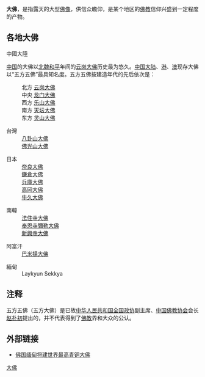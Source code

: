 {{unreferenced|time=2017-07-30T06:46:00+00:00}}
{{Globalize|[[中國|中國]]}}

'''大佛'''，是指露天的大型[[佛像|佛像]]，供信众瞻仰，是某个地区的[[佛教|佛教]]信仰兴盛到一定程度的产物。

==各地大佛==
;中國大陸
[[中国|中国]]的大佛以[[北魏|北魏]][[和平_(北魏)|和平]]年间的[[雲崗石窟|云岗大佛]]历史最为悠久。[[中国大陆|中国大陆]]、[[香港|港]]、[[澳门|澳]]现存大佛以“五方五佛”{{fn|1}}最具知名度。五方五佛按建造年代的先后依次是：
:北方 [[雲岡石窟|云岗大佛]]
:中央 [[龙门石窟|龙门大佛]]
:西方 [[乐山大佛|乐山大佛]]
:南方 [[天坛大佛|天坛大佛]]
:东方 [[灵山大佛|灵山大佛]]

;台灣
:[[八卦山大佛|八卦山大佛]]
:[[佛光山|佛光山大佛]]

;日本
:[[东大寺|奈良大佛]]
:[[鎌倉大佛|鎌倉大佛]]
:[[兵庫大佛|兵庫大佛]]
:[[高岡大佛|高岡大佛]]
:[[牛久大佛|牛久大佛]]


;南韓
:[[法住寺|法住寺大佛]]
:[[奉恩寺|奉恩寺彌勒大佛]]
:[[雪嶽山國立公園|新興寺大佛]]

;阿富汗
:[[巴米揚大佛|巴米揚大佛]]


;緬甸
:Laykyun Sekkya

==注释==
{{fnb|1}}五方五佛（五方大佛）是已故[[中华人民共和国|中华人民共和国]][[全国政协|全国政协]]副主席、[[中国佛教协会|中国佛教协会]]会长[[赵朴初|赵朴初]]提出的，并不代表得到了[[佛教|佛教]]界和大众的公认。
==外部链接==
*[https://web.archive.org/web/20050831110006/http://www.mba.net.my/NewsEvents/Overseas/Y2004/M08/News-200408-WORLD-025.htm 佛国缅甸将建世界最高青铜大佛]

{{buddhism-stub}}
{{大佛}}

[[Category:大佛|]]